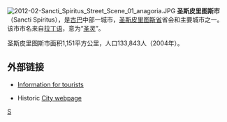 [[File:2012-02-Sancti_Spiritus_Street_Scene_01_anagoria.JPG|thumb]]
'''圣斯皮里图斯市'''（Sancti Spíritus），是[[古巴|古巴]]中部一城市，[[圣斯皮里图斯省|圣斯皮里图斯省]]省会和主要城市之一。该市市名来自[[拉丁语|拉丁语]]，意为“[[圣灵|圣灵]]”。

圣斯皮里图斯市面积1,151平方公里，人口133,843人（2004年）。

==外部链接==
*[http://www.cuba-junky.com/sancti-spiritus/sancti-spiritus-city-home.htm Information for tourists] {{Wayback|url=http://www.cuba-junky.com/sancti-spiritus/sancti-spiritus-city-home.htm |date=20201027153522 }}
*{{es icon}} Historic [http://www.guije.com/pueblo/avillas/sancti/index.htm City webpage] {{Wayback|url=http://www.guije.com/pueblo/avillas/sancti/index.htm |date=20200319183400 }} 

[[Category:古巴城市|S]]